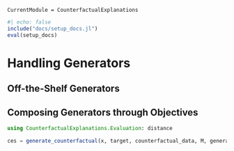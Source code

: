 ```@meta
CurrentModule = CounterfactualExplanations 
```

```julia
#| echo: false
include("docs/setup_docs.jl")
eval(setup_docs)
```

# Handling Generators


## Off-the-Shelf Generators 

## Composing Generators through Objectives

```julia
using CounterfactualExplanations.Evaluation: distance
```

```julia
ces = generate_counterfactual(x, target, counterfactual_data, M, generator; num_counterfactuals=5)
```

